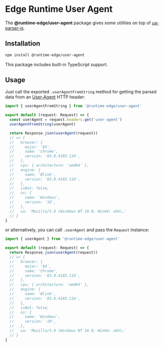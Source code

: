 
# Edge Runtime User Agent

The **@runtime-edge/user-agent** package gives some utilities on top of [ua-parser-js](https://faisalman.github.io/ua-parser-js/).

## Installation

```sh npm2yarn
npm install @runtime-edge/user-agent
```

This package includes built-in TypeScript support.

## Usage

Just call the exported `.userAgentFromString` method for getting the parsed data from an [User-Agent](https://developer.mozilla.org/en-US/docs/Web/HTTP/Headers/User-Agent) HTTP header:

```js
import { userAgentFromString } from '@runtime-edge/user-agent'

export default (request: Request) => {
  const userAgent = request.headers.get('user-agent')
  userAgentFromString(userAgent)

  return Response.json(userAgent(request))
  // => {
  //   browser: {
  //     major: '83',
  //     name: 'Chrome',
  //     version: '83.0.4103.116',
  //   },
  //   cpu: { architecture: 'amd64' },
  //   engine: {
  //     name: 'Blink',
  //     version: '83.0.4103.116',
  //   },
  //   isBot: false,
  //   os: {
  //     name: 'Windows',
  //     version: '10',
  //   },
  //   ua: 'Mozilla/5.0 (Windows NT 10.0; Win64; x64)…'
  // }
}
```

or alternatively, you can call `.userAgent` and pass the `Request` instance:

```ts
import { userAgent } from '@runtime-edge/user-agent'

export default (request: Request) => {
  return Response.json(userAgent(request))
  // => {
  //   browser: {
  //     major: '83',
  //     name: 'Chrome',
  //     version: '83.0.4103.116',
  //   },
  //   cpu: { architecture: 'amd64' },
  //   engine: {
  //     name: 'Blink',
  //     version: '83.0.4103.116',
  //   },
  //   isBot: false,
  //   os: {
  //     name: 'Windows',
  //     version: '10',
  //   },
  //   ua: 'Mozilla/5.0 (Windows NT 10.0; Win64; x64)…'
  // }
}
```
